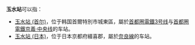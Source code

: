 '''玉水站'''可以指：
*[[玉水站_(首尔)|玉水站 (首尔)]]，位于韩国首爾特別市城東區，屬於[[首都圈電鐵3号线|首都圈電鐵3号线]]与[[首都圈電鐵京義·中央线|首都圈電鐵京義·中央线]]的车站。
*[[玉水站_(日本)|玉水站 (日本)]]，位于日本京都府綴喜郡，屬於[[奈良線|奈良線]]的车站。
{{disambig|cat=三字车站名消歧义}}